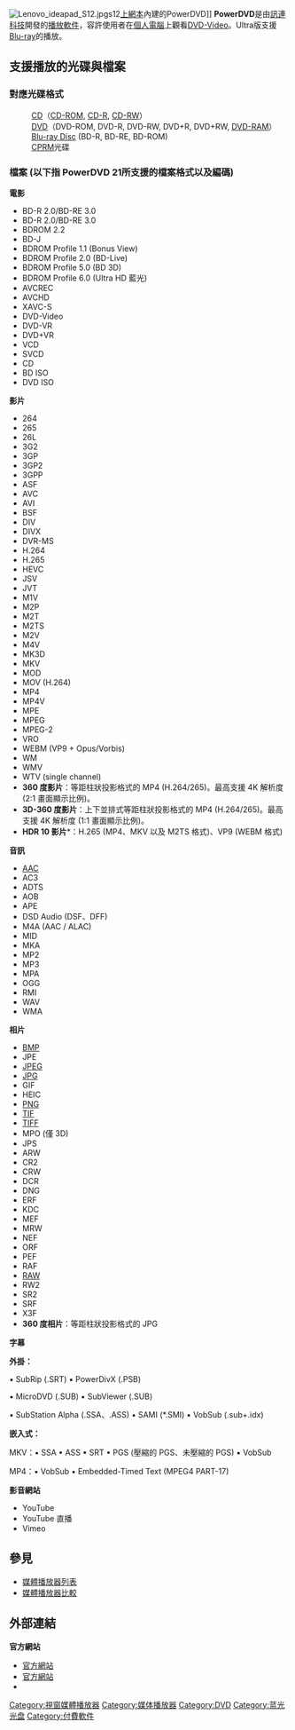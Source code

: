 {{noteTA
|G1=IT
}}
{{Infobox Software
| name = PowerDVD
| logo = [[File:PowerDVD_logo.png|PowerDVD Logo]][[File:PowerDVD_icon.png|64px]]
| screenshot = [[File:PowerDVD.png|300px]]
| caption = PowerDVD 10執行於[[Windows__7|Windows  7]]
| developer = [[訊連科技|訊連科技]]
| released              = 1996年
| latest release version = 21
| latest release date = {{Start date and age|2021|09|18|}}
| frequently updated   = yes<!--發佈版本更新？請不要編輯本頁，只須點按版本號碼！-->
| operating_system = [[Microsoft_Windows|Windows]]、[[Linux|Linux]]
| language     
        = [[多國語言|多國語言]]
| genre = [[媒體播放器|媒體播放器]]
| license = [[專有軟體|私有]]
| website = [https://web.archive.org/web/20110307174940/http://www.cyberlink.com/ cyberlink.com]
}}
[[File:Lenovo_ideapad_S12.jpg|thumb]]s12[[上網本|上網本]]內建的PowerDVD]]
'''PowerDVD'''是由[[訊連科技|訊連科技]]開發的[[播放軟件|播放軟件]]，容許使用者在[[個人電腦|個人電腦]]上觀看[[DVD-Video|DVD-Video]]。Ultra版支援[[Blu-ray|Blu-ray]]的播放。

== 支援播放的光碟與檔案 ==
=== 對應光碟格式 ===
:[[CD|CD]]（[[CD-ROM|CD-ROM]], [[CD-R|CD-R]], [[CD-RW|CD-RW]]）
:[[DVD|DVD]]（DVD-ROM, DVD-R, DVD-RW, DVD+R, DVD+RW, [[DVD-RAM|DVD-RAM]]）
:[[Blu-ray_Disc|Blu-ray Disc]] (BD-R, BD-RE, BD-ROM)
:[[CPRM|CPRM]]光碟

=== 檔案 (以下指 PowerDVD 21所支援的檔案格式以及編碼) ===
'''電影'''

* BD-R 2.0/BD-RE 3.0 
*BD-R 2.0/BD-RE 3.0 
*BDROM 2.2
*BD-J
*BDROM Profile 1.1 (Bonus View)
*BDROM Profile 2.0 (BD-Live)
*BDROM Profile 5.0 (BD 3D)
*BDROM Profile 6.0 (Ultra HD 藍光)
*AVCREC
*AVCHD
*XAVC-S
*DVD-Video
*DVD-VR
*DVD+VR
*VCD
*SVCD
*CD
*BD ISO
*DVD ISO

'''影片'''
*264
*265
*26L
*3G2
*3GP
*3GP2
*3GPP
*ASF
*AVC
*AVI
*BSF
*DIV
*DIVX
*DVR-MS
*H.264
*H.265
*HEVC
*JSV
*JVT
*M1V
*M2P
*M2T
*M2TS
*M2V
*M4V
*MK3D
*MKV
*MOD
*MOV (H.264)
*MP4
*MP4V
*MPE
*MPEG
*MPEG-2
*VRO
*WEBM (VP9 + Opus/Vorbis)
*WM
*WMV
*WTV (single channel)
*'''360 度影片'''：等距柱狀投影格式的 MP4 (H.264/265)。最高支援 4K 解析度 (2:1 畫面顯示比例)。
*'''3D-360 度影片'''：上下並排式等距柱狀投影格式的 MP4 (H.264/265)。最高支援 4K 解析度 (1:1 畫面顯示比例)。
*'''HDR 10 影片'''*：H.265 (MP4、MKV 以及 M2TS 格式)、VP9 (WEBM 格式)

'''音訊'''
*[[AAC|AAC]]
*AC3
*ADTS
*AOB
*APE
*DSD Audio (DSF、DFF)
* M4A (AAC / ALAC)
*MID
*MKA
*MP2
*MP3
*MPA
*OGG
*RMI
*WAV
*WMA

'''相片'''

* [[BMP|BMP]]
*JPE
* [[JPEG|JPEG]]
* [[JPG|JPG]]
*GIF
*HEIC
* [[PNG|PNG]]
* [[TIFF|TIF]]
* [[TIFF|TIFF]]
* MPO (僅 3D)
* JPS
* ARW
* CR2
* CRW
* DCR
* DNG
* ERF
* KDC
* MEF
* MRW
* NEF
* ORF
* PEF
* RAF
* [[RAW|RAW]]
* RW2
* SR2
* SRF
* X3F
*'''360 度相片'''：等距柱狀投影格式的 JPG

'''字幕'''

'''外掛：'''

▪ SubRip (.SRT) ▪ PowerDivX (.PSB)

▪ MicroDVD (.SUB) ▪ SubViewer (.SUB)

▪ SubStation Alpha (.SSA、.ASS) ▪ SAMI (*.SMI) ▪ VobSub (.sub+.idx)

'''嵌入式：'''

MKV：▪ SSA ▪ ASS ▪ SRT ▪ PGS (壓縮的 PGS、未壓縮的 PGS) ▪ VobSub

MP4：▪ VobSub ▪ Embedded-Timed Text (MPEG4 PART-17)

'''影音網站'''

*YouTube
*YouTube 直播
*Vimeo

== 參見 ==
*[[媒體播放器列表|媒體播放器列表]]
*[[媒體播放器比較|媒體播放器比較]]

== 外部連結 ==
'''官方網站'''
*[https://web.archive.org/web/20080408175642/http://tw.cyberlink.com/ 官方網站]{{zh-tw}}
*[http://cn.cyberlink.com/ 官方網站]{{zh-cn}}
* {{Wayback|url=http://cn.cyberlink.com/ |date=20100306040747 }}{{en}}

{{Media player (application software)}}

[[Category:視窗媒體播放器|Category:視窗媒體播放器]]
[[Category:媒体播放器|Category:媒体播放器]]

[[Category:DVD|Category:DVD]]
[[Category:蓝光光盘|Category:蓝光光盘]]
[[Category:付費軟件|Category:付費軟件]]